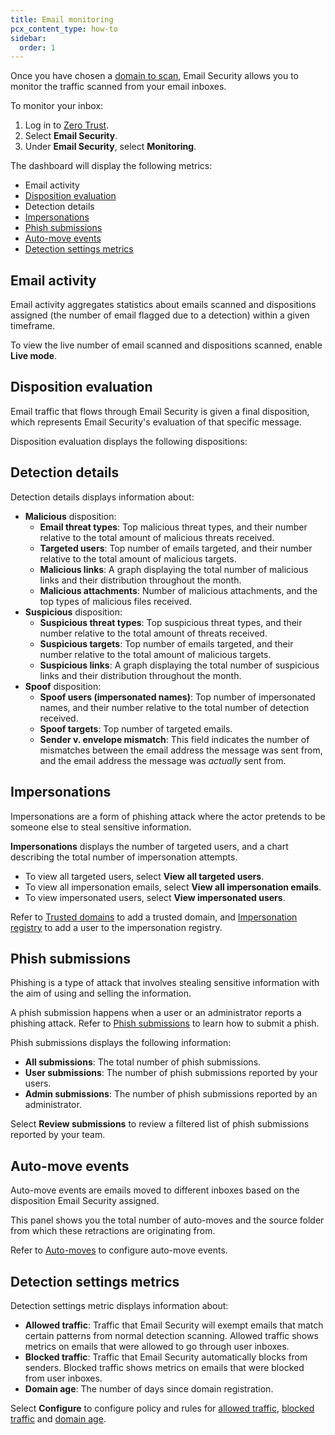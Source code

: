 ```yaml
---
title: Email monitoring
pcx_content_type: how-to
sidebar:
  order: 1
---
```



Once you have chosen a [domain to scan](/cloudflare-one/email-security/setup/api-deployment/office365-api/#connect-your-domains), Email Security allows you to monitor the traffic scanned from your email inboxes.

To monitor your inbox:

1. Log in to [Zero Trust](https://one.dash.cloudflare.com/).
2. Select **Email Security**.
3. Under **Email Security**, select **Monitoring**. 

The dashboard will display the following metrics:

- Email activity
- [Disposition evaluation](/cloudflare-one/email-security/reference/dispositions-and-attributes/)
- Detection details
- [Impersonations](/cloudflare-one/email-security/detection-settings/impersonation-registry/)
- [Phish submissions](/cloudflare-one/insights/email-monitoring/phish-submissions/)
- [Auto-move events](/cloudflare-one/email-security/auto-moves/)
- [Detection settings metrics](/cloudflare-one/email-security/detection-settings/)

## Email activity

Email activity aggregates statistics about emails scanned and dispositions assigned (the number of email flagged due to a detection) within a given timeframe.

To view the live number of email scanned and dispositions scanned, enable **Live mode**.

## Disposition evaluation

Email traffic that flows through Email Security is given a final disposition, which represents Email Security's evaluation of that specific message.

Disposition evaluation displays the following dispositions:

<Render file="email-security/dispositions-and-attributes" />

## Detection details

Detection details displays information about:

- **Malicious** disposition:
   * **Email threat types**: Top malicious threat types, and their number relative to the total amount of malicious threats received.
   * **Targeted users**: Top number of emails targeted, and their number relative to the total amount of malicious targets.
   * **Malicious links**: A graph displaying the total number of malicious links and their distribution throughout the month.
   * **Malicious attachments**: Number of malicious attachments, and the top types of malicious files received.
- **Suspicious** disposition:
   * **Suspicious threat types**: Top suspicious threat types, and their number relative to the total amount of threats received.
   * **Suspicious targets**: Top number of emails targeted, and their number relative to the total amount of malicious targets.
   * **Suspicious links**: A graph displaying the total number of suspicious links and their distribution throughout the month.
- **Spoof** disposition:
   * **Spoof users (impersonated names)**: Top number of impersonated names, and their number relative to the total number of detection received.
   * **Spoof targets**: Top number of targeted emails.
   * **Sender v. envelope mismatch**: This field indicates the number of mismatches between the email address the message was sent from, and the email address the message was _actually_ sent from. 

## Impersonations

Impersonations are a form of phishing attack where the actor pretends to be someone else to steal sensitive information.

**Impersonations** displays the number of targeted users, and a chart describing the total number of impersonation attempts.

- To view all targeted users, select **View all targeted users**.
- To view all impersonation emails, select **View all impersonation emails**.
- To view impersonated users, select **View impersonated users**.

Refer to [Trusted domains](/cloudflare-one/email-security/detection-settings/trusted-domains/) to add a trusted domain, and [Impersonation registry](/cloudflare-one/email-security/detection-settings/impersonation-registry/) to add a user to the impersonation registry.


## Phish submissions

Phishing is a type of attack that involves stealing sensitive information with the aim of using and selling the information.

A phish submission happens when a user or an administrator reports a phishing attack. Refer to [Phish submissions](/cloudflare-one/insights/email-monitoring/phish-submissions/) to learn how to submit a phish.

Phish submissions displays the following information:

- **All submissions**: The total number of phish submissions.
- **User submissions**: The number of phish submissions reported by your users.
- **Admin submissions**: The number of phish submissions reported by an administrator.

Select **Review submissions** to review a filtered list of phish submissions reported by your team.

## Auto-move events

Auto-move events are emails moved to different inboxes based on the disposition Email Security assigned.

This panel shows you the total number of auto-moves and the source folder from which these retractions are originating from.

Refer to [Auto-moves](/cloudflare-one/email-security/auto-moves/) to configure auto-move events.

## Detection settings metrics

Detection settings metric displays information about:

- **Allowed traffic**: Traffic that Email Security will exempt emails that match certain patterns from normal detection scanning. Allowed traffic shows metrics on emails that were allowed to go through user inboxes.
- **Blocked traffic**: Traffic that Email Security automatically blocks from senders. Blocked traffic shows metrics on emails that were blocked from user inboxes.
- **Domain age**: The number of days since domain registration.

Select **Configure** to configure policy and rules for [allowed traffic](/cloudflare-one/email-security/detection-settings/allow-policies/), [blocked traffic](/cloudflare-one/email-security/detection-settings/blocked-senders/) and [domain age](/cloudflare-one/email-security/detection-settings/additional-detections/).